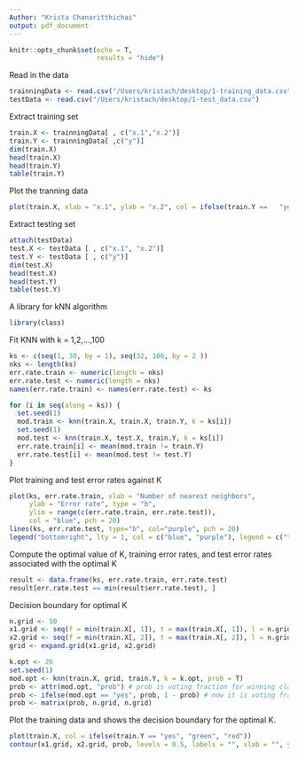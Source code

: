 ```yaml
---
Author: "Krista Chanaritthichai"
output: pdf_document
---
```


```r
knitr::opts_chunk$set(echo = T,
                      results = "hide")
```

Read in the data
```r
trainningData <- read.csv("/Users/kristach/desktop/1-training_data.csv")
testData <- read.csv("/Users/kristach/desktop/1-test_data.csv")
```

Extract training set 
```r
train.X <- trainningData[ , c("x.1","x.2")]
train.Y <- trainningData[ ,c("y")]
dim(train.X)
head(train.X)
head(train.Y)
table(train.Y)
```

Plot the tranning data 
```r
plot(train.X, xlab = "x.1", ylab = "x.2", col = ifelse(train.Y ==	"yes", "green", "red"))
```

Extract testing set
```r
attach(testData)
test.X <- testData [ , c("x.1", "x.2")]
test.Y <- testData [ , c("y")]
dim(test.X)
head(test.X)
head(test.Y)
table(test.Y)
```

A library for kNN algorithm 
```r
library(class)
```

Fit KNN with k = 1,2,...,100 
```r
ks <- c(seq(1, 30, by = 1), seq(32, 100, by = 2 ))
nks <- length(ks)
err.rate.train <- numeric(length = nks)
err.rate.test <- numeric(length = nks)
names(err.rate.train) <- names(err.rate.test) <- ks

for (i in seq(along = ks)) {
  set.seed(1)
  mod.train <- knn(train.X, train.X, train.Y, k = ks[i])
  set.seed(1)
  mod.test <- knn(train.X, test.X, train.Y, k = ks[i])
  err.rate.train[i] <- mean(mod.train != train.Y)
  err.rate.test[i] <- mean(mod.test != test.Y)
}
```


Plot training and test error rates against K

```r
plot(ks, err.rate.train, xlab = "Number of nearest neighbors", 
     ylab = "Error rate", type = "b",
     ylim = range(c(err.rate.train, err.rate.test)),
     col = "blue", pch = 20)
lines(ks, err.rate.test, type="b", col="purple", pch = 20)
legend("bottomright", lty = 1, col = c("blue", "purple"), legend = c("training", "test"))
```


Compute the optimal value of K, training error rates, and test error rates associated with the optimal K

```r
result <- data.frame(ks, err.rate.train, err.rate.test)
result[err.rate.test == min(result$err.rate.test), ]
```

Decision boundary for optimal K

```r
n.grid <- 50
x1.grid <- seq(f = min(train.X[, 1]), t = max(train.X[, 1]), l = n.grid)
x2.grid <- seq(f = min(train.X[, 2]), t = max(train.X[, 2]), l = n.grid)
grid <- expand.grid(x1.grid, x2.grid)

k.opt <- 26
set.seed(1)
mod.opt <- knn(train.X, grid, train.Y, k = k.opt, prob = T)
prob <- attr(mod.opt, "prob") # prob is voting fraction for winning class
prob <- ifelse(mod.opt == "yes", prob, 1 - prob) # now it is voting fraction for "yes"
prob <- matrix(prob, n.grid, n.grid)
```

Plot the training data and shows the decision boundary for the optimal K.
```r
plot(train.X, col = ifelse(train.Y == "yes", "green", "red"))
contour(x1.grid, x2.grid, prob, levels = 0.5, labels = "", xlab = "", ylab = "", main = "", add = T)
```


